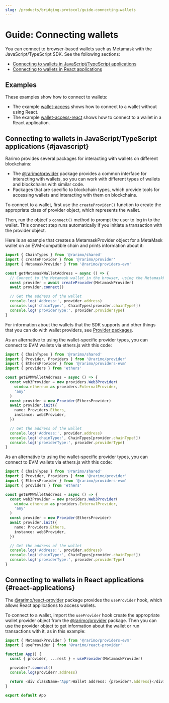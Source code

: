 ```yaml
---
slug: /products/bridging-protocol/guide-connecting-wallets
---
```


# Guide: Connecting wallets

You can connect to browser-based wallets such as Metamask with the JavaScript/TypeScript SDK.
See the following sections:

- [Connecting to wallets in JavaScript/TypeScript applications](#javascript)
- [Connecting to wallets in React applications](#react-applications)

## Examples

These examples show how to connect to wallets:

- The example [wallet-access](https://github.com/rarimo/js-sdk-examples/) shows how to connect to a wallet without using React.
- The example [wallet-access-react](https://github.com/rarimo/js-sdk-examples/tree/main/wallet-access-react) shows how to connect to a wallet in a React application.

## Connecting to wallets in JavaScript/TypeScript applications {#javascript}

Rarimo provides several packages for interacting with wallets on different blockchains:

- The [@rarimo/provider](https://www.npmjs.com/package/@rarimo/provider) package provides a common interface for interacting with wallets, so you can work with different types of wallets and blockchains with similar code.
- Packages that are specific to blockchain types, which provide tools for accessing wallets and interacting with them on blockchains.

To connect to a wallet, first use the `createProvider()` function to create the appropriate class of provider object, which represents the wallet.

Then, run the object's `connect()` method to prompt the user to log in to the wallet.
This connect step runs automatically if you initiate a transaction with the provider object.

Here is an example that creates a MetamaskProvider object for a MetaMask wallet on an EVM-compatible chain and prints information about it:

```ts
import { ChainTypes } from '@rarimo/shared'
import { createProvider } from '@rarimo/provider'
import { MetamaskProvider } from '@rarimo/providers-evm'

const getMetamaskWalletAddress = async () => {
  // Connect to the Metamask wallet in the browser, using the MetamaskProvider interface to limit bundle size.
  const provider = await createProvider(MetamaskProvider)
  await provider.connect()

  // Get the address of the wallet
  console.log('Address:', provider.address)
  console.log('chainType:', ChainTypes[provider.chainType!])
  console.log('providerType:', provider.providerType)
}
```

For information about the wallets that the SDK supports and other things that you can do with wallet providers, see [Provider packages](/products/base-layer/api-reference).

As an alternative to using the wallet-specific provider types, you can connect to EVM wallets via ethers.js with this code:

```ts
import { ChainTypes } from '@rarimo/shared'
import { Provider, Providers } from '@rarimo/provider'
import { EthersProvider } from '@rarimo/providers-evm'
import { providers } from 'ethers'

const getEVMWalletAddress = async () => {
  const web3Provider = new providers.Web3Provider(
    window.ethereum as providers.ExternalProvider,
    'any'
  )
  const provider = new Provider(EthersProvider)
  await provider.init({
    name: Providers.Ethers,
    instance: web3Provider,
  })

  // Get the address of the wallet
  console.log('Address:', provider.address)
  console.log('chainType:', ChainTypes[provider.chainType!])
  console.log('providerType:', provider.providerType)
}
```

As an alternative to using the wallet-specific provider types, you can connect to EVM wallets via ethers.js with this code:

```ts
import { ChainTypes } from '@rarimo/shared'
import { Provider, Providers } from '@rarimo/provider'
import { EthersProvider } from '@rarimo/providers-evm'
import { providers } from 'ethers'

const getEVMWalletAddress = async () => {
  const web3Provider = new providers.Web3Provider(
    window.ethereum as providers.ExternalProvider,
    'any'
  )
  const provider = new Provider(EthersProvider)
  await provider.init({
    name: Providers.Ethers,
    instance: web3Provider,
  })

  // Get the address of the wallet
  console.log('Address:', provider.address)
  console.log('chainType:', ChainTypes[provider.chainType!])
  console.log('providerType:', provider.providerType)
}
```

## Connecting to wallets in React applications {#react-applications}

The [@rarimo/react-provider](https://www.npmjs.com/package/@rarimo/react-provider) package provides the `useProvider` hook, which allows React applications to access wallets.

To connect to a wallet, import the `useProvider` hook create the appropriate wallet provider object from the [@rarimo/provider](https://www.npmjs.com/package/@rarimo/provider) package.
Then you can use the provider object to get information about the wallet or run transactions with it, as in this example:

```ts
import { MetamaskProvider } from '@rarimo/providers-evm'
import { useProvider } from '@rarimo/react-provider'

function App() {
  const { provider, ...rest } = useProvider(MetamaskProvider)

  provider?.connect()
  console.log(provider?.address)

  return <div className="App">Wallet address: {provider?.address}</div>
}

export default App
```
